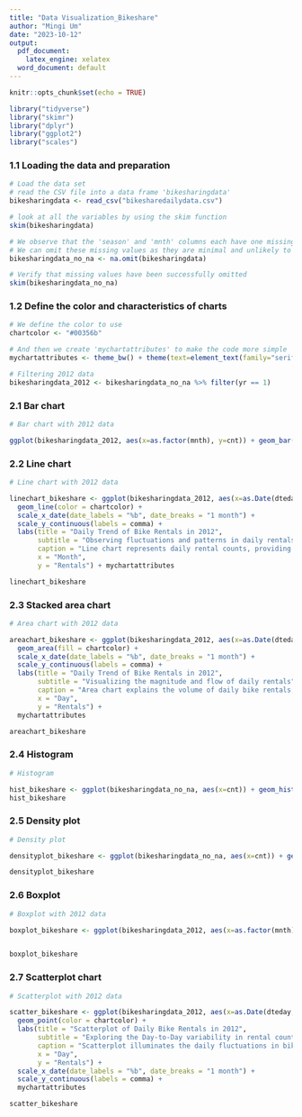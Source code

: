 ```yaml
---
title: "Data Visualization_Bikeshare"
author: "Mingi Um"
date: "2023-10-12"
output:
  pdf_document:
    latex_engine: xelatex
  word_document: default
---
```




```r
knitr::opts_chunk$set(echo = TRUE)
```

```r
library("tidyverse")
library("skimr")
library("dplyr")
library("ggplot2")
library("scales")
```


### 1.1 Loading the data and preparation
```r
# Load the data set
# read the CSV file into a data frame 'bikesharingdata'
bikesharingdata <- read_csv("bikesharedailydata.csv")

# look at all the variables by using the skim function
skim(bikesharingdata)  

# We observe that the 'season' and 'mnth' columns each have one missing value.
# We can omit these missing values as they are minimal and unlikely to impact the analysis.
bikesharingdata_no_na <- na.omit(bikesharingdata)

# Verify that missing values have been successfully omitted
skim(bikesharingdata_no_na)
```


### 1.2 Define the color and characteristics of charts 
```r
# We define the color to use
chartcolor <- "#00356b"

# And then we create 'mychartattributes' to make the code more simple
mychartattributes <- theme_bw() + theme(text=element_text(family="serif")) + theme(panel.border = element_blank(), panel.grid.major = element_blank(), panel.grid.minor = element_blank(), axis.line = element_line(color = "gray"), axis.ticks.x = element_blank(), axis.ticks.y = element_blank())

# Filtering 2012 data
bikesharingdata_2012 <- bikesharingdata_no_na %>% filter(yr == 1)
```

### 2.1 Bar chart

```r
# Bar chart with 2012 data

ggplot(bikesharingdata_2012, aes(x=as.factor(mnth), y=cnt)) + geom_bar(stat="identity", fill = chartcolor) + scale_x_discrete(labels = c('1' = 'Jan', '2' = 'Feb', '3' = 'Mar', '4' = 'Apr', '5' = 'May', '6' = 'Jun', '7' = 'Jul', '8' = 'Aug', '9' = 'Sep', '10' = 'Oct', '11' = 'Nov', '12' = 'Dec')) + scale_y_continuous(labels = comma) + mychartattributes + labs(title = "Monthly Trend of Bike Rentals", subtitle = "Highlighting monthly variations in bike rentals for 2012", caption = "Bar chart represents the total number of bike rentals per month, indicating noticeable fluctuations and potentially identifying peak usage periods", x = "Month", y = "Rentals")

```

### 2.2 Line chart

```r
# Line chart with 2012 data

linechart_bikeshare <- ggplot(bikesharingdata_2012, aes(x=as.Date(dteday, format="%m/%d/%y"), y=cnt)) + 
  geom_line(color = chartcolor) + 
  scale_x_date(date_labels = "%b", date_breaks = "1 month") + 
  scale_y_continuous(labels = comma) + 
  labs(title = "Daily Trend of Bike Rentals in 2012", 
       subtitle = "Observing fluctuations and patterns in daily rentals", 
       caption = "Line chart represents daily rental counts, providing a detailed view of its variability throughout the year.", 
       x = "Month", 
       y = "Rentals") + mychartattributes

linechart_bikeshare
```

### 2.3 Stacked area chart

```r
# Area chart with 2012 data

areachart_bikeshare <- ggplot(bikesharingdata_2012, aes(x=as.Date(dteday, format="%m/%d/%y"), y=cnt)) + 
  geom_area(fill = chartcolor) + 
  scale_x_date(date_labels = "%b", date_breaks = "1 month") + 
  scale_y_continuous(labels = comma) + 
  labs(title = "Daily Trend of Bike Rentals in 2012", 
       subtitle = "Visualizing the magnitude and flow of daily rentals", 
       caption = "Area chart explains the volume of daily bike rentals, unfolding the progression and potential peaks throughout the year.", 
       x = "Day", 
       y = "Rentals") + 
  mychartattributes

areachart_bikeshare

```

### 2.4 Histogram
```r
# Histogram

hist_bikeshare <- ggplot(bikesharingdata_no_na, aes(x=cnt)) + geom_histogram(binwidth = 100, fill = chartcolor) + labs(title = "Distribution of Daily Bike Rentals", subtitle = "Examining the frequency distribution of rental counts", caption = "Histogram displays the distribution of rental counts", x = "Rentals", y = "Frequency") + mychartattributes + scale_x_continuous(labels = comma)
hist_bikeshare

```

### 2.5 Density plot
```r
# Density plot

densityplot_bikeshare <- ggplot(bikesharingdata_no_na, aes(x=cnt)) + geom_density(fill = chartcolor, color=chartcolor) + labs(title = "Density of Bike Rentals", subtitle = "the Density and central tendency of bike rentals", caption = "The chart provides insight into the pattern and concentration of the overall rental distributions", x = "Rentals", y = "Density") + mychartattributes + scale_x_continuous(labels = comma) + geom_vline(xintercept = round(mean(bikesharingdata_no_na$cnt), 2), size = 1, color = "#999999", linetype = "dotted")

densityplot_bikeshare
```

### 2.6 Boxplot

```r
# Boxplot with 2012 data

boxplot_bikeshare <- ggplot(bikesharingdata_2012, aes(x=as.factor(mnth), y=cnt)) + geom_boxplot(color = chartcolor, outlier.color = "red") + scale_x_discrete(labels = c('1' = 'Jan', '2' = 'Feb', '3' = 'Mar', '4' = 'Apr', '5' = 'May', '6' = 'Jun', '7' = 'Jul', '8' = 'Aug', '9' = 'Sep', '10' = 'Oct', '11' = 'Nov', '12' = 'Dec')) + scale_y_continuous(labels = comma) + mychartattributes + labs(title = "Monthly Trend of Bike Rentals", subtitle = "Boxplots representing monthly distributions of rentals in 2012", caption = "Each boxplot visualizes the central tendency and variability of rentals each month, offering insights into seasonal rental patterns", x = "Month", y = "Rentals")


boxplot_bikeshare
```

### 2.7 Scatterplot chart

```r
# Scatterplot with 2012 data

scatter_bikeshare <- ggplot(bikesharingdata_2012, aes(x=as.Date(dteday, format="%m/%d/%y"), y=cnt)) +
  geom_point(color = chartcolor) +
  labs(title = "Scatterplot of Daily Bike Rentals in 2012",
       subtitle = "Exploring the Day-to-Day variability in rental counts",
       caption = "Scatterplot illuminates the daily fluctuations in bike rentals, pinpointing specific days with spikes or drops.",
       x = "Day",
       y = "Rentals") +
  scale_x_date(date_labels = "%b", date_breaks = "1 month") +
  scale_y_continuous(labels = comma) +
  mychartattributes

scatter_bikeshare

```
